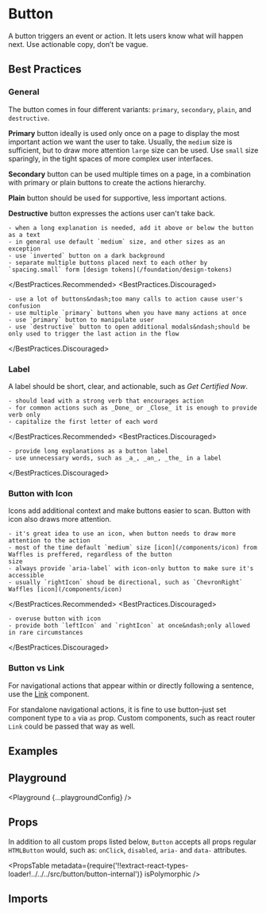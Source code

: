 



# Button

A button triggers an event or action. It lets users know what will happen next. Use actionable copy, don’t be vague.

## Best Practices

### General

The button comes in four different variants: `primary`, `secondary`, `plain`, and `destructive`.

**Primary** button ideally is used only once on a page to display the most important action we want the user to take. Usually, the `medium` size is sufficient, but to draw more attention `large` size can be used. Use `small` size sparingly, in the tight spaces of more complex user interfaces.

**Secondary** button can be used multiple times on a page, in a combination with primary or plain buttons to create the actions hierarchy.

**Plain** button should be used for supportive, less important actions.

**Destructive** button expresses the actions user can't take back.

<BestPractices>
  <BestPractices.Recommended>

    - when a long explanation is needed, add it above or below the button as a text
    - in general use default `medium` size, and other sizes as an exception
    - use `inverted` button on a dark background
    - separate multiple buttons placed next to each other by `spacing.small` form [design tokens](/foundation/design-tokens)

  </BestPractices.Recommended>
  <BestPractices.Discouraged>

    - use a lot of buttons&ndash;too many calls to action cause user's confusion
    - use multiple `primary` buttons when you have many actions at once
    - use `primary` button to manipulate user
    - use `destructive` button to open additional modals&ndash;should be only used to trigger the last action in the flow

  </BestPractices.Discouraged>
</BestPractices>

### Label

A label should be short, clear, and actionable, such as _Get Certified Now_.

<BestPractices>
  <BestPractices.Recommended>

    - should lead with a strong verb that encourages action
    - for common actions such as _Done_ or _Close_ it is enough to provide verb only
    - capitalize the first letter of each word

  </BestPractices.Recommended>
  <BestPractices.Discouraged>

    - provide long explanations as a button label
    - use unnecessary words, such as _a_, _an_, _the_ in a label

  </BestPractices.Discouraged>
</BestPractices>

### Button with Icon

Icons add additional context and make buttons easier to scan. Button with icon also draws more attention.

<BestPractices>
  <BestPractices.Recommended>

    - it's great idea to use an icon, when button needs to draw more attention to the action
    - most of the time default `medium` size [icon](/components/icon) from Waffles is preffered, regardless of the button
    size
    - always provide `aria-label` with icon-only button to make sure it's accessible
    - usually `rightIcon` shoud be directional, such as `ChevronRight` Waffles [icon](/components/icon)

  </BestPractices.Recommended>
  <BestPractices.Discouraged>

    - overuse button with icon
    - provide both `leftIcon` and `rightIcon` at once&ndash;only allowed in rare circumstances

  </BestPractices.Discouraged>
</BestPractices>

### Button vs Link

For navigational actions that appear within or directly following a sentence, use the [Link](/components/link) component.

For standalone navigational actions, it is fine to use button&ndash;just set component type to `a` via `as` prop. Custom components, such as react router `Link` could be passed that way as well.

## Examples

<Example title="Basic Usage" path="button/basic-usage">
  <BasicUsage />
</Example>

<Example title="Variants" path="button/variants">
  <Variants />
</Example>

<Example title="Sizes" path="button/sizes">
  <Sizes />
</Example>

<Example title="States" path="button/states">
  <States />
</Example>

<Example title="With Icons" path="button/with-icons">
  <WithIcons />
</Example>

<Example title="Full Width" path="button/full-width">
  <FullWidth />
</Example>

<Example title="As a Link" path="button/as-a-link">
  <AsALink />
</Example>

<Example title="Inverted" path="button/inverted" darkPreview>
  <Inverted />
</Example>

## Playground

<Playground {...playgroundConfig} />

## Props

In addition to all custom props listed below, `Button` accepts all props regular `HTMLButton` would, such as: `onClick`, `disabled`, `aria-` and `data-` attributes.

<PropsTable
  metadata={require('!!extract-react-types-loader!../../../src/button/button-internal')}
  isPolymorphic
/>

## Imports

<Imports module={ButtonExports} path="@datacamp/waffles/button" />
